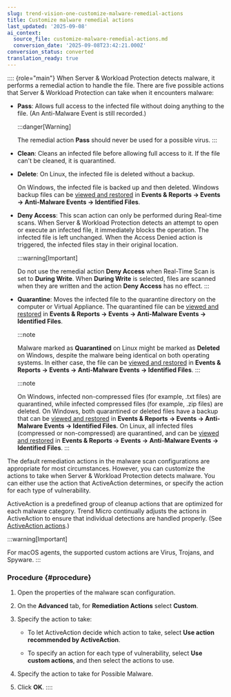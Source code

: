 ```yaml
---
slug: trend-vision-one-customize-malware-remedial-actions
title: Customize malware remedial actions
last_updated: '2025-09-08'
ai_context:
  source_file: customize-malware-remedial-actions.md
  conversion_date: '2025-09-08T23:42:21.000Z'
conversion_status: converted
translation_ready: true
---
```


:::: {role="main"}
When Server & Workload Protection detects malware, it performs a remedial action to handle the file. There are five possible actions that Server & Workload Protection can take when it encounters malware:

- **Pass**: Allows full access to the infected file without doing anything to the file. (An Anti-Malware Event is still recorded.)

  :::danger[Warning]

  The remedial action **Pass** should never be used for a possible virus.
  :::

- **Clean**: Cleans an infected file before allowing full access to it. If the file can't be cleaned, it is quarantined.

- **Delete**: On Linux, the infected file is deleted without a backup.

  On Windows, the infected file is backed up and then deleted. Windows backup files can be [viewed and restored](view-restore-identified-malware.mdx) in **Events & Reports → Events → Anti-Malware Events → Identified Files**.

- **Deny Access**: This scan action can only be performed during Real-time scans. When Server & Workload Protection detects an attempt to open or execute an infected file, it immediately blocks the operation. The infected file is left unchanged. When the Access Denied action is triggered, the infected files stay in their original location.

  :::warning[Important]

  Do not use the remedial action **Deny Access** when Real-Time Scan is set to **During Write**. When **During Write** is selected, files are scanned when they are written and the action **Deny Access** has no effect.
  :::

- **Quarantine**: Moves the infected file to the quarantine directory on the computer or Virtual Appliance. The quarantined file can be [viewed and restored](view-restore-identified-malware.mdx) in **Events & Reports → Events → Anti-Malware Events → Identified Files**.

  :::note

  Malware marked as **Quarantined** on Linux might be marked as **Deleted** on Windows, despite the malware being identical on both operating systems. In either case, the file can be [viewed and restored](view-restore-identified-malware.mdx) in **Events & Reports → Events → Anti-Malware Events → Identified Files**.
  :::

  :::note

  On Windows, infected non-compressed files (for example, .txt files) are quarantined, while infected compressed files (for example, .zip files) are deleted. On Windows, both quarantined or deleted files have a backup that can be [viewed and restored](view-restore-identified-malware.mdx) in **Events & Reports → Events → Anti-Malware Events → Identified Files**. On Linux, all infected files (compressed or non-compressed) are quarantined, and can be [viewed and restored](view-restore-identified-malware.mdx) in **Events & Reports → Events → Anti-Malware Events → Identified Files**.
  :::

The default remediation actions in the malware scan configurations are appropriate for most circumstances. However, you can customize the actions to take when Server & Workload Protection detects malware. You can either use the action that ActiveAction determines, or specify the action for each type of vulnerability.

ActiveAction is a predefined group of cleanup actions that are optimized for each malware category. Trend Micro continually adjusts the actions in ActiveAction to ensure that individual detections are handled properly. (See [ActiveAction actions](activeaction-actions.mdx).)

:::warning[Important]

For macOS agents, the supported custom actions are Virus, Trojans, and Spyware.
:::

### Procedure {#procedure}

1.  Open the properties of the malware scan configuration.

2.  On the **Advanced** tab, for **Remediation Actions** select **Custom**.

3.  Specify the action to take:

    - To let ActiveAction decide which action to take, select **Use action recommended by ActiveAction**.

    - To specify an action for each type of vulnerability, select **Use custom actions**, and then select the actions to use.

4.  Specify the action to take for Possible Malware.

5.  Click **OK**.
::::
